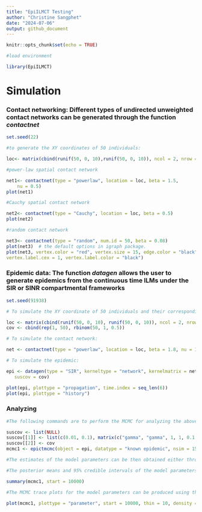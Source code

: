 ```yaml
---
title: "EpiILMCT Testing"
author: "Christine Sangphet"
date: "2024-07-06"
output: github_document
---
```


```r
knitr::opts_chunk$set(echo = TRUE)
```

```r
#load environment 

library(EpiILMCT)
```

# Simulation

### Contact networking: Different types of undirected unweighted contact networks can be generated through the function ***contactnet***

```r
set.seed(22)

#to generate the XY coordinates of 50 individuals:

loc<- matrix(cbind(runif(50, 0, 10),runif(50, 0, 10)), ncol = 2, nrow = 50)
```

```r
#power-law spatial contact network

net1<- contactnet(type = "powerlaw", location = loc, beta = 1.5, 
	nu = 0.5)
plot(net1)
```

```r
#Cauchy spatial contact network

net2<- contactnet(type = "Cauchy", location = loc, beta = 0.5)
plot(net2)
```

```r
#random contact network

net3<- contactnet(type = "random", num.id = 50, beta = 0.08)
plot(net3)  # the default options in igraph package.
plot(net3, vertex.color = "red", vertex.size = 15, edge.color = "black",
vertex.label.cex = 1, vertex.label.color = "black") 
```

### Epidemic data: The function ***datagen*** allows the user to generate epidemics from the continuous time ILMs under the SIR or SINR compartmental frameworks

```r
set.seed(91938)

# To simulate the XY coordinate of 50 individuals and their corresponding binary covariate values:

loc <- matrix(cbind(runif(50, 0, 10), runif(50, 0, 10)), ncol = 2, nrow = 50)
cov <- cbind(rep(1, 50), rbinom(50, 1, 0.5))

# To simulate the contact network:

net <- contactnet(type = "powerlaw", location = loc, beta = 1.8, nu = 1)

# To simulate the epidemic:

epi <- datagen(type = "SIR", kerneltype = "network", kernelmatrix = net, suspar = c(0.08, 0.5), delta = c(4, 2), 
   suscov = cov)
```

```r
plot(epi, plottype = "propagation", time.index = seq_len(6))
plot(epi, plottype = "history")
```

### Analyzing

```r
#The following commands are to perform the MCMC for analyzing the above epidemic data set using the epictmcmc function

suscov <- list(NULL)
suscov[[1]] <- list(c(0.01, 0.1), matrix(c("gamma", "gamma", 1, 1, 0.1, 0.1, 0.5, 1), ncol = 4, nrow = 2))
suscov[[2]] <- cov
mcmc1 <- epictmcmc(object = epi, datatype = "known epidemic", nsim = 150000, control.sus = suscov)
```

```r
#The estimates of the model parameters can be then obtained either through using S3 summary function of the epictmcmc for the mcmc1, or using the summary function of coda package for mcmc1$parameter.samples

#The posterior means and 95% credible intervals of the model parameters using the former summary can be obtained via the following command

summary(mcmc1, start = 10000)
```

```r
#The MCMC trace plots for the model parameters can be produced using the S3 method plot.epictmcmc as follows

plot(mcmc1, plottype = "parameter", start = 10000, thin = 10, density = FALSE)
```
